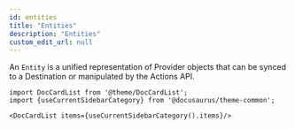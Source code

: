 ```yaml
---
id: entities
title: "Entities"
description: "Entities"
custom_edit_url: null
---
```




An `Entity` is a unified representation of Provider objects that can be synced to a Destination or manipulated by the Actions API.



```mdx-code-block
import DocCardList from '@theme/DocCardList';
import {useCurrentSidebarCategory} from '@docusaurus/theme-common';

<DocCardList items={useCurrentSidebarCategory().items}/>
```
      